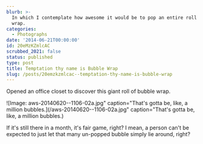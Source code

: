 ```yaml
---
blurb: >-
  In which I contemplate how awesome it would be to pop an entire roll of bubble
  wrap.
categories:
  - Photographs
date: '2014-06-21T00:00:00'
id: 20eMzKZmlcAC
scrubbed_2021: false
status: published
type: post
title: Temptation thy name is Bubble Wrap
slug: /posts/20emzkzmlcac--temptation-thy-name-is-bubble-wrap
---
```


Opened an office closet to discover this giant roll of bubble wrap.

![Image: aws-20140620--1106-02a.jpg" caption="That's gotta be, like, a million bubbles.](/aws-20140620--1106-02a.jpg" caption="That's gotta be, like, a million bubbles.) 

If it's still there in a month, it's fair game, right? I mean, a person can't be expected to just let that many un-popped bubble simply lie around, right?
